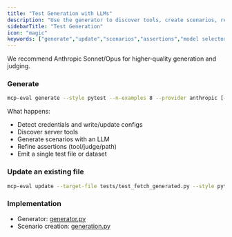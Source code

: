 ```yaml
---
title: "Test Generation with LLMs"
description: "Use the generator to discover tools, create scenarios, refine assertions, and emit tests or datasets."
sidebarTitle: "Test Generation"
icon: "magic"
keywords: ["generate","update","scenarios","assertions","model selector"]
---
```


We recommend Anthropic Sonnet/Opus for higher‑quality generation and judging.

### Generate

```bash
mcp-eval generate --style pytest --n-examples 8 --provider anthropic [--model ...]
```

What happens:
- Detect credentials and write/update configs
- Discover server tools
- Generate scenarios with an LLM
- Refine assertions (tool/judge/path)
- Emit a single test file or dataset

### Update an existing file

```bash
mcp-eval update --target-file tests/test_fetch_generated.py --style pytest --n-examples 4
```

### Implementation

- Generator: [generator.py](../src/mcp_eval/cli/generator.py)
- Scenario creation: [generation.py](../src/mcp_eval/generation.py)

<!-- TODO: Add a short before/after snippet of generated tests, plus a terminal capture of the progress spinner. -->


